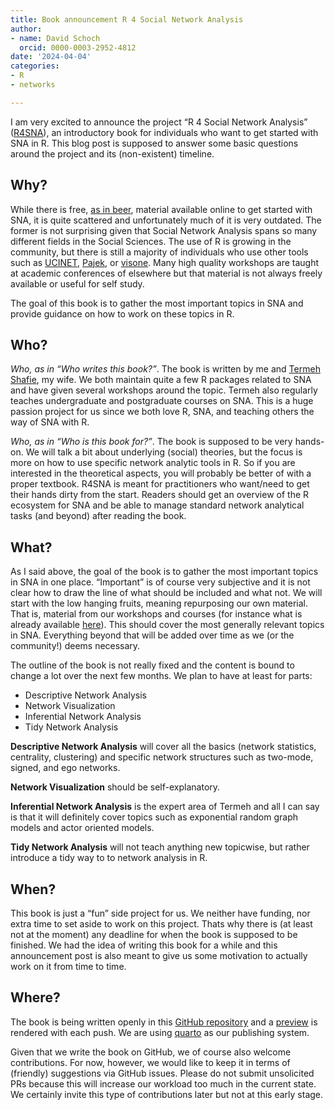 ```yaml
---
title: Book announcement R 4 Social Network Analysis
author:
- name: David Schoch
  orcid: 0000-0003-2952-4812
date: '2024-04-04'
categories:
- R
- networks

---
```


I am very excited to announce the project "R 4 Social Network Analysis" ([R4SNA](https://schochastics.github.io/R4SNA/)), an introductory book for individuals who want to get started with SNA in R. This blog post is supposed to answer some basic questions around the project and its (non-existent) timeline.

## Why?

While there is free, [as in beer](https://en.wiktionary.org/wiki/free_as_in_beer), material available online to get started with SNA, it is quite scattered and unfortunately much of it is very outdated. The former is not surprising given that Social Network Analysis spans so many different fields in the Social Sciences. The use of R is growing in the community, but there is still a majority of individuals who use other tools such as [UCINET](https://sites.google.com/site/ucinetsoftware/home), [Pajek](http://mrvar.fdv.uni-lj.si/pajek/), or [visone](https://visone.info/). Many high quality workshops are taught at academic conferences of elsewhere but that material is not always freely available or useful for self study.

The goal of this book is to gather the most important topics in SNA and provide guidance on how to work on these topics in R. 

## Who?

*Who, as in "Who writes this book?"*. The book is written by me and [Termeh Shafie](http://mrs.schochastics.net/), my wife. We both maintain quite a few R packages related to SNA and have given several workshops around the topic. Termeh also regularly teaches undergraduate and postgraduate courses on SNA. This is a huge passion project for us since we both love R, SNA, and teaching others the way of SNA with R. 

*Who, as in "Who is this book for?"*. The book is supposed to be very hands-on. We will talk a bit about underlying (social) theories, but the focus is more on how to use specific network analytic tools in R. So if you are interested in the theoretical aspects, you will probably be better of with a proper textbook. R4SNA is meant for practitioners who want/need to get their hands dirty from the start. Readers should get an overview of the R ecosystem for SNA and be able to manage standard network analytical tasks (and beyond) after reading the book.

## What?

As I said above, the goal of the book is to gather the most important topics in SNA in one place. "Important" is of course very subjective and it is not clear how to draw the line of what should be included and what not. We will start with the low hanging fruits, meaning repurposing our own material. That is, material from our workshops and courses (for instance what is already available 
[here](https://www.mr.schochastics.net/material/)). This should cover the most generally relevant topics in SNA. Everything beyond that will be added over time as we (or the community!) deems necessary.

The outline of the book is not really fixed and the content is bound to change a lot over the next few months. We plan to have at least for parts:

- Descriptive Network Analysis
- Network Visualization
- Inferential Network Analysis
- Tidy Network Analysis

**Descriptive Network Analysis** will cover all the basics (network statistics, centrality, clustering) and specific network structures such as two-mode, signed, and ego networks.

**Network Visualization** should be self-explanatory. 

**Inferential Network Analysis** is the expert area of Termeh and all I can say is that it will definitely cover topics such as exponential random graph models and actor oriented models. 

**Tidy Network Analysis** will not teach anything new topicwise, but rather introduce a tidy way to to network analysis in R.


## When?

This book is just a "fun" side project for us. We neither have funding, nor extra time to set aside to work on this project. Thats why there is (at least not at the moment) any deadline for when the book is supposed to be finished. We had the idea of writing this book for a while and this announcement post is also meant to give us some motivation to actually work on it from time to time.     

## Where?

The book is being written openly in this
[GitHub repository](https://github.com/schochastics/R4sna) and a [preview](https://schochastics.github.io/R4SNA/) is rendered with each push. We are using [quarto](https://quarto.org/) as our publishing system. 

Given that we write the book on GitHub, we of course also welcome contributions. For now, however, we would like to keep it in terms of (friendly) suggestions via GitHub issues. Please do not submit unsolicited PRs because this will increase our workload too much in the current state. We certainly invite this type of contributions later but not at this early stage.
